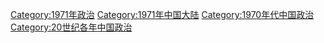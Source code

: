[[Category:1971年政治|Category:1971年政治]]
[[Category:1971年中国大陆|Category:1971年中国大陆]]
[[Category:1970年代中国政治|Category:1970年代中国政治]]
[[Category:20世纪各年中国政治|Category:20世纪各年中国政治]]